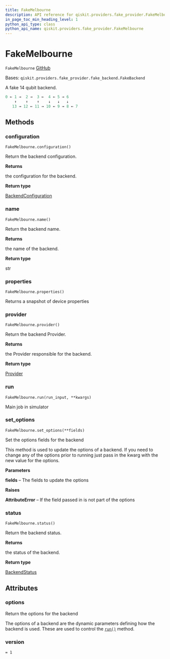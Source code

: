 ```yaml
---
title: FakeMelbourne
description: API reference for qiskit.providers.fake_provider.FakeMelbourne
in_page_toc_min_heading_level: 1
python_api_type: class
python_api_name: qiskit.providers.fake_provider.FakeMelbourne
---
```


# FakeMelbourne

<span id="qiskit.providers.fake_provider.FakeMelbourne" />

`FakeMelbourne` [GitHub](https://github.com/qiskit/qiskit/tree/stable/0.22/qiskit/providers/fake_provider/backends/melbourne/fake_melbourne.py "view source code")

Bases: `qiskit.providers.fake_provider.fake_backend.FakeBackend`

A fake 14 qubit backend.

```python
0 ← 1 →  2 →  3 ←  4 ← 5 → 6
    ↑    ↑    ↑    ↓   ↓   ↓
   13 → 12 ← 11 → 10 ← 9 → 8 ← 7
```

## Methods

### configuration

<span id="qiskit.providers.fake_provider.FakeMelbourne.configuration" />

`FakeMelbourne.configuration()`

Return the backend configuration.

**Returns**

the configuration for the backend.

**Return type**

[BackendConfiguration](qiskit.providers.models.BackendConfiguration "qiskit.providers.models.BackendConfiguration")

### name

<span id="qiskit.providers.fake_provider.FakeMelbourne.name" />

`FakeMelbourne.name()`

Return the backend name.

**Returns**

the name of the backend.

**Return type**

str

### properties

<span id="qiskit.providers.fake_provider.FakeMelbourne.properties" />

`FakeMelbourne.properties()`

Returns a snapshot of device properties

### provider

<span id="qiskit.providers.fake_provider.FakeMelbourne.provider" />

`FakeMelbourne.provider()`

Return the backend Provider.

**Returns**

the Provider responsible for the backend.

**Return type**

[Provider](qiskit.providers.Provider "qiskit.providers.Provider")

### run

<span id="qiskit.providers.fake_provider.FakeMelbourne.run" />

`FakeMelbourne.run(run_input, **kwargs)`

Main job in simulator

### set\_options

<span id="qiskit.providers.fake_provider.FakeMelbourne.set_options" />

`FakeMelbourne.set_options(**fields)`

Set the options fields for the backend

This method is used to update the options of a backend. If you need to change any of the options prior to running just pass in the kwarg with the new value for the options.

**Parameters**

**fields** – The fields to update the options

**Raises**

**AttributeError** – If the field passed in is not part of the options

### status

<span id="qiskit.providers.fake_provider.FakeMelbourne.status" />

`FakeMelbourne.status()`

Return the backend status.

**Returns**

the status of the backend.

**Return type**

[BackendStatus](qiskit.providers.models.BackendStatus "qiskit.providers.models.BackendStatus")

## Attributes

<span id="qiskit.providers.fake_provider.FakeMelbourne.options" />

### options

Return the options for the backend

The options of a backend are the dynamic parameters defining how the backend is used. These are used to control the [`run()`](qiskit.providers.fake_provider.FakeMelbourne#run "qiskit.providers.fake_provider.FakeMelbourne.run") method.

<span id="qiskit.providers.fake_provider.FakeMelbourne.version" />

### version

`= 1`

